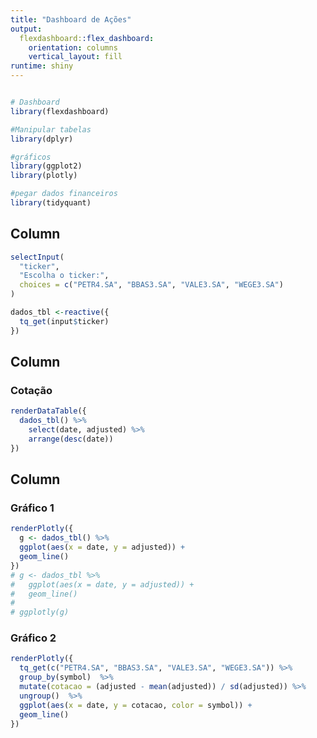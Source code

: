 ```yaml
---
title: "Dashboard de Ações"
output: 
  flexdashboard::flex_dashboard:
    orientation: columns
    vertical_layout: fill
runtime: shiny
---
```

```r

```

```r
# Dashboard
library(flexdashboard)

#Manipular tabelas
library(dplyr)

#gráficos
library(ggplot2)
library(plotly)

#pegar dados financeiros
library(tidyquant)
```

Column {.sidebar}
----------------------------------------------------------------------
```r
selectInput(
  "ticker",
  "Escolha o ticker:",
  choices = c("PETR4.SA", "BBAS3.SA", "VALE3.SA", "WEGE3.SA")
)
```


```r
dados_tbl <-reactive({
  tq_get(input$ticker)
})

```



Column {data-width=500}
-----------------------------------------------------------------------

### Cotação

```r
renderDataTable({
  dados_tbl() %>% 
    select(date, adjusted) %>% 
    arrange(desc(date))
})


```

Column {data-width=500}
-----------------------------------------------------------------------

### Gráfico 1

```r
renderPlotly({
  g <- dados_tbl() %>% 
  ggplot(aes(x = date, y = adjusted)) +
  geom_line()
})
# g <- dados_tbl %>% 
#   ggplot(aes(x = date, y = adjusted)) +
#   geom_line()
# 
# ggplotly(g)
```


### Gráfico 2
```r
renderPlotly({
  tq_get(c("PETR4.SA", "BBAS3.SA", "VALE3.SA", "WEGE3.SA")) %>% 
  group_by(symbol)  %>%
  mutate(cotacao = (adjusted - mean(adjusted)) / sd(adjusted)) %>%
  ungroup()  %>%
  ggplot(aes(x = date, y = cotacao, color = symbol)) +
  geom_line()
})
```


